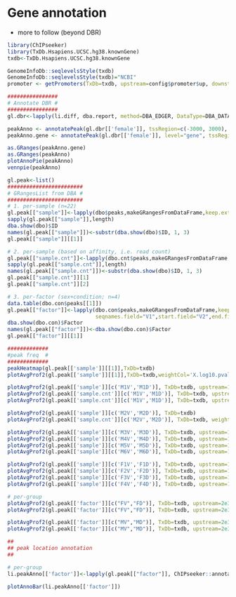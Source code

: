# Gene annotation

- more to follow (beyond DBR)

```r
library(ChIPseeker)
library(TxDb.Hsapiens.UCSC.hg38.knownGene)
txdb<-TxDb.Hsapiens.UCSC.hg38.knownGene

GenomeInfoDb::seqlevelsStyle(txdb)
GenomeInfoDb::seqlevelsStyle(txdb)="NCBI"
promoter <- getPromoters(TxDb=txdb, upstream=config$promoter$up, downstream=config$promoter$down)

################
# Annotate DBR #
################
gl.dbr<-lapply(li.diff, dba.report, method=DBA_EDGER, DataType=DBA_DATA_GRANGES)

peakAnno <- annotatePeak(gl.dbr[['female']], tssRegion=c(-3000, 3000), TxDb=txdb, annoDb="org.Hs.eg.db") # level='transcript'
peakAnno.gene <- annotatePeak(gl.dbr[['female']], level="gene", tssRegion=c(-3000, 3000), TxDb=txdb, annoDb="org.Hs.eg.db")

as.GRanges(peakAnno.gene)
as.GRanges(peakAnno)
plotAnnoPie(peakAnno)
vennpie(peakAnno)

gl.peak<-list()
########################
# GRangesList from DBA #
########################
# 1. per-sample (n=22)
gl.peak[["sample"]]<-lapply(dbo$peaks,makeGRangesFromDataFrame,keep.extra.columns=T)
sapply(gl.peak[["sample"]],length)
dba.show(dbo)$ID
names(gl.peak[["sample"]])<-substr(dba.show(dbo)$ID, 1, 3)
gl.peak[["sample"]][[1]]

# 2. per-sample (based on affinity, i.e. read count)
gl.peak[["sample.cnt"]]<-lapply(dbo.cnt$peaks,makeGRangesFromDataFrame,keep.extra.columns=T)
sapply(gl.peak[["sample.cnt"]],length)
names(gl.peak[["sample.cnt"]])<-substr(dba.show(dbo)$ID, 1, 3)
gl.peak[["sample.cnt"]][1]
gl.peak[["sample.cnt"]][2]

# 3. per-factor (sex+condition; n=4)
data.table(dbo.con$peaks[[1]])
gl.peak[["factor"]]<-lapply(dbo.con$peaks,makeGRangesFromDataFrame,keep.extra.columns=T,
                            seqnames.field="V1",start.field="V2",end.field="V3")
dba.show(dbo.con)$Factor
names(gl.peak[["factor"]])<-dba.show(dbo.con)$Factor
gl.peak[["factor"]][[1]]

#############
#peak freq  #
#############
peakHeatmap(gl.peak[['sample']][[1]],TxDb=txdb)
plotAvgProf2(gl.peak[['sample']][[1]],TxDb=txdb,weightCol='X.log10.pvalue.')

plotAvgProf2(gl.peak[['sample']][c('M1V','M1D')], TxDb=txdb, upstream=1e3,downstream=1e3, facet="none")
plotAvgProf2(gl.peak[['sample.cnt']][c('M1V','M1D')], TxDb=txdb, upstream=1e3,downstream=1e3)
plotAvgProf2(gl.peak[['sample.cnt']][c('M1V','M1D')], TxDb=txdb, upstream=1e3,downstream=1e3, weightCol="RPKM")

plotAvgProf2(gl.peak[['sample']][c('M2V','M2D')], TxDb=txdb)
plotAvgProf2(gl.peak[['sample.cnt']][c('M2V','M2D')], TxDb=txdb, weightCol="Score")

plotAvgProf2(gl.peak[['sample']][c('M3V','M3D')], TxDb=txdb, upstream=1e3,downstream=1e3, facet="none")
plotAvgProf2(gl.peak[['sample']][c('M4V','M4D')], TxDb=txdb, upstream=1e3,downstream=1e3, facet="none")
plotAvgProf2(gl.peak[['sample']][c('M5V','M5D')], TxDb=txdb, upstream=1e3,downstream=1e3, facet="none")
plotAvgProf2(gl.peak[['sample']][c('M6V','M6D')], TxDb=txdb, upstream=1e3,downstream=1e3, facet="none")

plotAvgProf2(gl.peak[['sample']][c('F1V','F1D')], TxDb=txdb, upstream=1e3,downstream=1e3, facet="none")
plotAvgProf2(gl.peak[['sample']][c('F2V','F2D')], TxDb=txdb, upstream=1e3,downstream=1e3, facet="none")
plotAvgProf2(gl.peak[['sample']][c('F3V','F3D')], TxDb=txdb, upstream=1e3,downstream=1e3, facet="none")
plotAvgProf2(gl.peak[['sample']][c('F4V','F4D')], TxDb=txdb, upstream=1e3,downstream=1e3, facet="none")

# per-group
plotAvgProf2(gl.peak[['factor']][c("FV","FD")], TxDb=txdb, upstream=2e3,downstream=2e3)
plotAvgProf2(gl.peak[['factor']][c("FV","FD")], TxDb=txdb, upstream=2e3,downstream=2e3, weightCol="V4")

plotAvgProf2(gl.peak[['factor']][c("MV","MD")], TxDb=txdb, upstream=2e3,downstream=2e3)
plotAvgProf2(gl.peak[['factor']][c("MV","MD")], TxDb=txdb, upstream=2e3,downstream=2e3, weightCol="V4")

##
## peak location annotation
##

# per-group
li.peakAnno[['factor']]<-lapply(gl.peak[["factor"]], ChIPseeker::annotatePeak, tssRegion=c(-2e3, 2e3), TxDb=txdb, annoDb="org.Hs.eg.db", verbose=F) # list of 'csAnno'

plotAnnoBar(li.peakAnno[['factor']])

```

